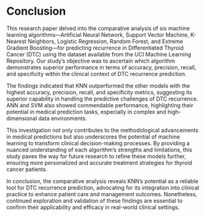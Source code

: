 # Conclusion

This research paper delved into the comparative analysis of six machine learning algorithms—Artificial Neural Network, Support Vector Machine, K-Nearest Neighbors, Logistic Regression, Random Forest, and Extreme Gradient Boosting—for predicting recurrence in Differentiated Thyroid Cancer (DTC) using the dataset available from the UCI Machine Learning Repository. Our study's objective was to ascertain which algorithm demonstrates superior performance in terms of accuracy, precision, recall, and specificity within the clinical context of DTC recurrence prediction.

The findings indicated that KNN outperformed the other models with the highest accuracy, precision, recall, and specificity metrics, suggesting its superior capability in handling the predictive challenges of DTC recurrence. ANN and SVM also showed commendable performance, highlighting their potential in medical prediction tasks, especially in complex and high-dimensional data environments.

This investigation not only contributes to the methodological advancements in medical predictions but also underscores the potential of machine learning to transform clinical decision-making processes. By providing a nuanced understanding of each algorithm's strengths and limitations, this study paves the way for future research to refine these models further, ensuring more personalized and accurate treatment strategies for thyroid cancer patients.

In conclusion, the comparative analysis reveals KNN's potential as a reliable tool for DTC recurrence prediction, advocating for its integration into clinical practice to enhance patient care and management outcomes. Nonetheless, continued exploration and validation of these findings are essential to confirm their applicability and efficacy in real-world clinical settings.